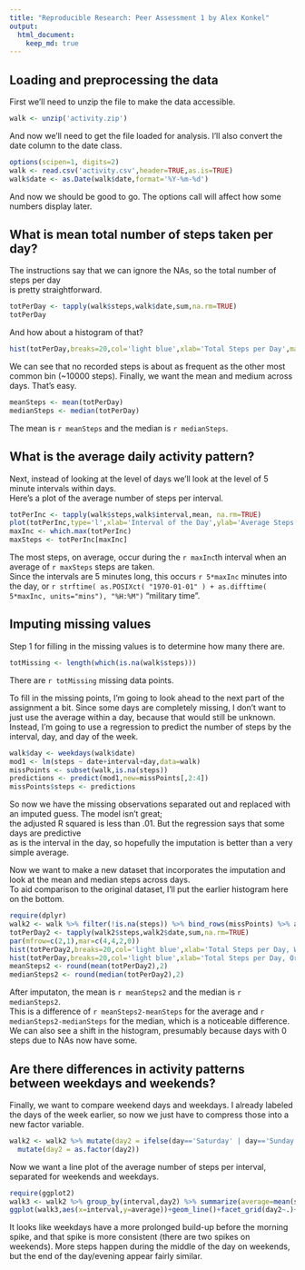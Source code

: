 ```yaml
---
title: "Reproducible Research: Peer Assessment 1 by Alex Konkel"
output: 
  html_document:
    keep_md: true
---
```



## Loading and preprocessing the data
First we'll need to unzip the file to make the data accessible.
``` r
walk <- unzip('activity.zip')
```

And now we'll need to get the file loaded for analysis.
I'll also convert the date column to the date class.

``` r
options(scipen=1, digits=2)
walk <- read.csv('activity.csv',header=TRUE,as.is=TRUE)
walk$date <- as.Date(walk$date,format='%Y-%m-%d')
```
And now we should be good to go.  The options call will affect how some numbers display later.

## What is mean total number of steps taken per day?
The instructions say that we can ignore the NAs, so the total number of steps per day  
is pretty straightforward.
``` r
totPerDay <- tapply(walk$steps,walk$date,sum,na.rm=TRUE)
totPerDay
```

And how about a histogram of that?

```r
hist(totPerDay,breaks=20,col='light blue',xlab='Total Steps per Day',main='Histogram of Steps per Day')
```

We can see that no recorded steps is about as frequent as the other most common bin (~10000 steps).
Finally, we want the mean and medium across days.  That's easy.
``` r
meanSteps <- mean(totPerDay)
medianSteps <- median(totPerDay)
```

The mean is `r meanSteps` and the median is `r medianSteps`.

## What is the average daily activity pattern?
Next, instead of looking at the level of days we'll look at the level of 5 minute intervals within days.  
Here's a plot of the average number of steps per interval.
``` r
totPerInc <- tapply(walk$steps,walk$interval,mean, na.rm=TRUE)
plot(totPerInc,type='l',xlab='Interval of the Day',ylab='Average Steps per Interval')
maxInc <- which.max(totPerInc)
maxSteps <- totPerInc[maxInc]

```
The most steps, on average, occur during the `r maxInc`th interval when an average of `r maxSteps` steps are taken.  
Since the intervals are 5 minutes long, this occurs `r 5*maxInc` minutes into the day, or `r strftime( as.POSIXct( "1970-01-01" ) + as.difftime( 5*maxInc, units="mins"), "%H:%M")` "military time".

## Imputing missing values
Step 1 for filling in the missing values is to determine how many there are.
``` r
totMissing <- length(which(is.na(walk$steps)))
```
There are `r totMissing` missing data points.

To fill in the missing points, I'm going to look ahead to the next part of the assignment a bit.
Since some days are completely missing, I don't want to just use the average within a day, because that would still be unknown.
Instead, I'm going to use a regression to predict the number of steps by the interval, day, and day of the week.
``` r
walk$day <- weekdays(walk$date)
mod1 <- lm(steps ~ date+interval+day,data=walk)
missPoints <- subset(walk,is.na(steps))
predictions <- predict(mod1,new=missPoints[,2:4])
missPoints$steps <- predictions
```
So now we have the missing observations separated out and replaced with an imputed guess.  The model isn't great;  
the adjusted R squared is less than .01.  But the regression says that some days are predictive  
as is the interval in the day, so hopefully the imputation is better than a very simple average.

Now we want to make a new dataset that incorporates the imputation and look at the mean and median steps across days.  
To aid comparison to the original dataset, I'll put the earlier histogram here on the bottom.
``` r
require(dplyr)
walk2 <- walk %>% filter(!is.na(steps)) %>% bind_rows(missPoints) %>% arrange(date,interval)
totPerDay2 <- tapply(walk2$steps,walk2$date,sum,na.rm=TRUE)
par(mfrow=c(2,1),mar=c(4,4,2,0))
hist(totPerDay2,breaks=20,col='light blue',xlab='Total Steps per Day, With Imputation',main='',cex.axis=.6,cex.lab=.6,ylim=c(0,12))
hist(totPerDay,breaks=20,col='light blue',xlab='Total Steps per Day, Original',main='',cex.axis=.6,cex.lab=.6,ylim=c(0,12))
meanSteps2 <- round(mean(totPerDay2),2)
medianSteps2 <- round(median(totPerDay2),2)
```
After imputaton, the mean is `r meanSteps2` and the median is `r medianSteps2`.  
This is a difference of `r meanSteps2-meanSteps` for the average and `r medianSteps2-medianSteps` for the median,
which is a noticeable difference.   We can also see a shift in the histogram, presumably because days with 0 steps due to NAs now have some.

## Are there differences in activity patterns between weekdays and weekends?
Finally, we want to compare weekend days and weekdays.  I already labeled the days of the week earlier, 
so now we just have to compress those into a new factor variable.  
``` r
walk2 <- walk2 %>% mutate(day2 = ifelse(day=='Saturday' | day=='Sunday','weekend','weekday')) %>%
  mutate(day2 = as.factor(day2))
```
Now we want a line plot of the average number of steps per interval, separated for weekends and weekdays.
``` r
require(ggplot2)
walk3 <- walk2 %>% group_by(interval,day2) %>% summarize(average=mean(steps))
ggplot(walk3,aes(x=interval,y=average))+geom_line()+facet_grid(day2~.)+labs(x='Interval of the Day', y='Average Steps Taken')
```

It looks like weekdays have a more prolonged build-up before the morning spike, and that spike is more consistent (there are two spikes on weekends).  More steps happen during the middle of the day on weekends, but the end of the day/evening appear fairly similar.